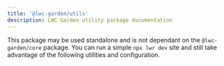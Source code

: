 ```yaml
---
title: '@lwc-garden/utils'
description: LWC Garden utility package documentation
---
```



This package may be used standalone and is not dependant on the `@lwc-garden/core` package. You can run a simple `npx lwr dev` site and still take advantage of the following utilities and configuration.
